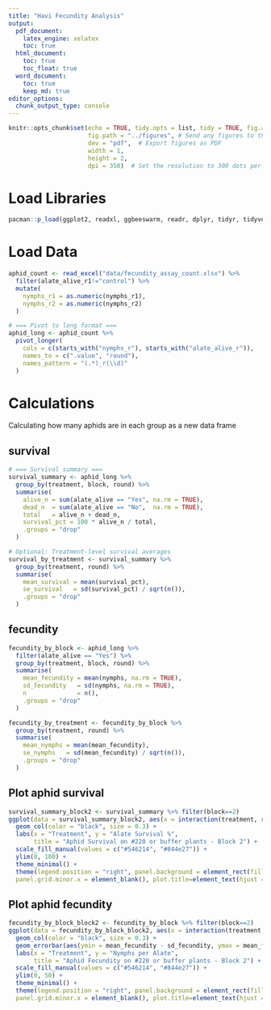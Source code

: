 ```yaml
---
title: "Havi Fecundity Analysis"
output:
  pdf_document:
    latex_engine: xelatex
    toc: true
  html_document:
    toc: true
    toc_float: true
  word_document:
    toc: true
    keep_md: true
editor_options:
  chunk_output_type: console
---
```


```r
knitr::opts_chunk$set(echo = TRUE, tidy.opts = list, tidy = TRUE, fig.align = "center", # Always relative to the document directory
                      fig.path = "../figures", # Send any figures to this folder
                      dev = "pdf",  # Export figures as PDF
                      width = 1,
                      height = 2,
                      dpi = 350)  # Set the resolution to 300 dots per inch (dpi)
```

# Load Libraries

```r
pacman::p_load(ggplot2, readxl, ggbeeswarm, readr, dplyr, tidyr, tidyverse, devtools, cowplot, knitr, emmeans, ggpmisc, lme4, lmerTest, RColorBrewer, viridis, install = FALSE)
```

# Load Data

```r
aphid_count <- read_excel("data/fecundity_assay_count.xlsx") %>%
  filter(alate_alive_r1!="control") %>%
  mutate(
    nymphs_r1 = as.numeric(nymphs_r1),
    nymphs_r2 = as.numeric(nymphs_r2)
  )
```

```r
# === Pivot to long format ===
aphid_long <- aphid_count %>%
  pivot_longer(
    cols = c(starts_with("nymphs_r"), starts_with("alate_alive_r")),
    names_to = c(".value", "round"),
    names_pattern = "(.*)_r(\\d)"
  )
```

# Calculations
Calculating how many aphids are in each group as a new data frame

## survival
```r
# === Survival summary ===
survival_summary <- aphid_long %>%
  group_by(treatment, block, round) %>%
  summarise(
    alive_n = sum(alate_alive == "Yes", na.rm = TRUE),
    dead_n  = sum(alate_alive == "No",  na.rm = TRUE),
    total   = alive_n + dead_n,
    survival_pct = 100 * alive_n / total,
    .groups = "drop"
  )

# Optional: Treatment-level survival averages
survival_by_treatment <- survival_summary %>%
  group_by(treatment, round) %>%
  summarise(
    mean_survival = mean(survival_pct),
    se_survival   = sd(survival_pct) / sqrt(n()),
    .groups = "drop"
  )
```

## fecundity
```r
fecundity_by_block <- aphid_long %>%
  filter(alate_alive == "Yes") %>%
  group_by(treatment, block, round) %>%
  summarise(
    mean_fecundity = mean(nymphs, na.rm = TRUE),
    sd_fecundity   = sd(nymphs, na.rm = TRUE),
    n              = n(),
    .groups = "drop"
  )

fecundity_by_treatment <- fecundity_by_block %>%
  group_by(treatment, round) %>%
  summarise(
    mean_nymphs = mean(mean_fecundity),
    se_nymphs   = sd(mean_fecundity) / sqrt(n()),
    .groups = "drop"
  )
```

## Plot aphid survival

```r
survival_summary_block2 <- survival_summary %>% filter(block==2)
ggplot(data = survival_summary_block2, aes(x = interaction(treatment, round), y = survival_pct, fill = treatment)) +
  geom_col(color = "black", size = 0.3) +
  labs(x = "Treatment", y = "Alate Survival %", 
       title = "Aphid Survival on #220 or buffer plants - Block 2") +
  scale_fill_manual(values = c("#546214", "#844e27")) +
  ylim(0, 100) +
  theme_minimal() +
  theme(legend.position = "right", panel.background = element_rect(fill = "white"), panel.grid = element_blank(),
  panel.grid.minor.x = element_blank(), plot.title=element_text(hjust = 0.5))
```

## Plot aphid fecundity

```r
fecundity_by_block_block2 <- fecundity_by_block %>% filter(block==2)
ggplot(data = fecundity_by_block_block2, aes(x = interaction(treatment, round), y = mean_fecundity, fill = treatment)) +
  geom_col(color = "black", size = 0.3) +
  geom_errorbar(aes(ymin = mean_fecundity - sd_fecundity, ymax = mean_fecundity + sd_fecundity), width = 0.2, color = "black", position = position_dodge(width = 0.8)) +
  labs(x = "Treatment", y = "Nymphs per Alate", 
       title = "Aphid Fecundity on #220 or buffer plants - Block 2") +
  scale_fill_manual(values = c("#546214", "#844e27")) +
  ylim(0, 50) +
  theme_minimal() +
  theme(legend.position = "right", panel.background = element_rect(fill = "white"), panel.grid = element_blank(),
  panel.grid.minor.x = element_blank(), plot.title=element_text(hjust = 0.5))
```